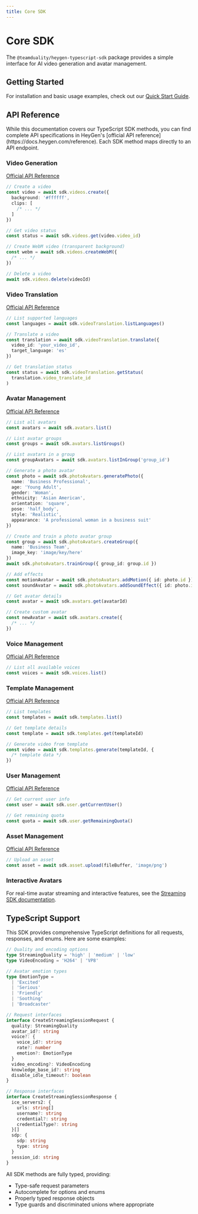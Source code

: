 ```yaml
---
title: Core SDK
---
```



# Core SDK

The `@teamduality/heygen-typescript-sdk` package provides a simple interface for AI video generation and avatar management.

## Getting Started

For installation and basic usage examples, check out our [Quick Start Guide](/guide/quick-start).

## API Reference

<Callout>
  While this documentation covers our TypeScript SDK methods, you can find
  complete API specifications in HeyGen's [official API
  reference](https://docs.heygen.com/reference). Each SDK method maps directly
  to an API endpoint.
</Callout>

### Video Generation

[Official API Reference](https://docs.heygen.com/reference/create-an-avatar-video-v2)

```typescript
// Create a video
const video = await sdk.videos.create({
  background: '#ffffff',
  clips: [
    /* ... */
  ]
})

// Get video status
const status = await sdk.videos.get(video.video_id)

// Create WebM video (transparent background)
const webm = await sdk.videos.createWebM({
  /* ... */
})

// Delete a video
await sdk.videos.delete(videoId)
```

### Video Translation

[Official API Reference](https://docs.heygen.com/reference/translate-video)

```typescript
// List supported languages
const languages = await sdk.videoTranslation.listLanguages()

// Translate a video
const translation = await sdk.videoTranslation.translate({
  video_id: 'your_video_id',
  target_language: 'es'
})

// Get translation status
const status = await sdk.videoTranslation.getStatus(
  translation.video_translate_id
)
```

### Avatar Management

[Official API Reference](https://docs.heygen.com/reference/list-avatars-v2)

```typescript
// List all avatars
const avatars = await sdk.avatars.list()

// List avatar groups
const groups = await sdk.avatars.listGroups()

// List avatars in a group
const groupAvatars = await sdk.avatars.listInGroup('group_id')

// Generate a photo avatar
const photo = await sdk.photoAvatars.generatePhoto({
  name: 'Business Professional',
  age: 'Young Adult',
  gender: 'Woman',
  ethnicity: 'Asian American',
  orientation: 'square',
  pose: 'half_body',
  style: 'Realistic',
  appearance: 'A professional woman in a business suit'
})

// Create and train a photo avatar group
const group = await sdk.photoAvatars.createGroup({
  name: 'Business Team',
  image_key: 'image/key/here'
})
await sdk.photoAvatars.trainGroup({ group_id: group.id })

// Add effects
const motionAvatar = await sdk.photoAvatars.addMotion({ id: photo.id })
const soundAvatar = await sdk.photoAvatars.addSoundEffect({ id: photo.id })

// Get avatar details
const avatar = await sdk.avatars.get(avatarId)

// Create custom avatar
const newAvatar = await sdk.avatars.create({
  /* ... */
})
```

### Voice Management

[Official API Reference](https://docs.heygen.com/reference/list-voices-v2)

```typescript
// List all available voices
const voices = await sdk.voices.list()
```

### Template Management

[Official API Reference](https://docs.heygen.com/reference/list-templates-v2)

```typescript
// List templates
const templates = await sdk.templates.list()

// Get template details
const template = await sdk.templates.get(templateId)

// Generate video from template
const video = await sdk.templates.generate(templateId, {
  /* template data */
})
```

### User Management

[Official API Reference](https://docs.heygen.com/reference/get-current-user-information)

```typescript
// Get current user info
const user = await sdk.user.getCurrentUser()

// Get remaining quota
const quota = await sdk.user.getRemainingQuota()
```

### Asset Management

[Official API Reference](https://docs.heygen.com/reference/upload-asset)

```typescript
// Upload an asset
const asset = await sdk.asset.upload(fileBuffer, 'image/png')
```

### Interactive Avatars

For real-time avatar streaming and interactive features, see the [Streaming SDK documentation](/sdk/streaming).

## TypeScript Support

This SDK provides comprehensive TypeScript definitions for all requests, responses, and enums. Here are some examples:

```typescript
// Quality and encoding options
type StreamingQuality = 'high' | 'medium' | 'low'
type VideoEncoding = 'H264' | 'VP8'

// Avatar emotion types
type EmotionType =
  | 'Excited'
  | 'Serious'
  | 'Friendly'
  | 'Soothing'
  | 'Broadcaster'

// Request interfaces
interface CreateStreamingSessionRequest {
  quality: StreamingQuality
  avatar_id?: string
  voice?: {
    voice_id?: string
    rate?: number
    emotion?: EmotionType
  }
  video_encoding?: VideoEncoding
  knowledge_base_id?: string
  disable_idle_timeout?: boolean
}

// Response interfaces
interface CreateStreamingSessionResponse {
  ice_servers2: {
    urls: string[]
    username?: string
    credential?: string
    credentialType?: string
  }[]
  sdp: {
    sdp: string
    type: string
  }
  session_id: string
}
```

All SDK methods are fully typed, providing:

- Type-safe request parameters
- Autocomplete for options and enums
- Properly typed response objects
- Type guards and discriminated unions where appropriate
